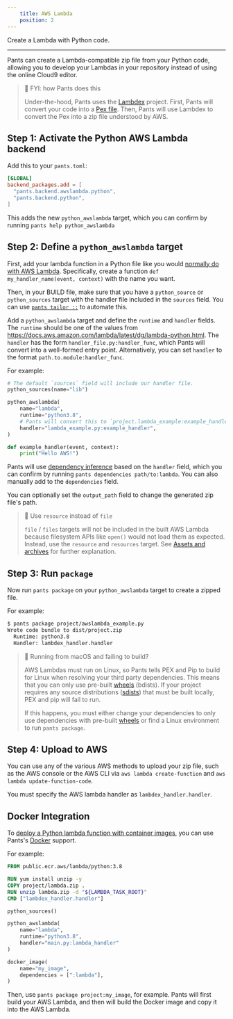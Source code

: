 ```yaml
---
    title: AWS Lambda
    position: 2
---
```


Create a Lambda with Python code.

---

Pants can create a Lambda-compatible zip file from your Python code, allowing you to develop your Lambdas in your repository instead of using the online Cloud9 editor.

> 📘 FYI: how Pants does this
> 
> Under-the-hood, Pants uses the [Lambdex](https://github.com/pantsbuild/lambdex) project. First, Pants will convert your code into a [Pex file](doc:pex-files). Then, Pants will use Lambdex to convert the Pex into a zip file understood by AWS.

Step 1: Activate the Python AWS Lambda backend
----------------------------------------------

Add this to your `pants.toml`:

```toml pants.toml
[GLOBAL]
backend_packages.add = [
  "pants.backend.awslambda.python",
  "pants.backend.python",
]
```

This adds the new `python_awslambda` target, which you can confirm by running `pants help python_awslambda`

Step 2: Define a `python_awslambda` target
------------------------------------------

First, add your lambda function in a Python file like you would [normally do with AWS Lambda](https://docs.aws.amazon.com/lambda/latest/dg/python-handler.html). Specifically, create a function `def my_handler_name(event, context)` with the name you want.

Then, in your BUILD file, make sure that you have a `python_source` or `python_sources` target with the handler file included in the `sources` field. You can use [`pants tailor ::`](doc:initial-configuration#5-generate-build-files) to automate this.

Add a `python_awslambda` target and define the `runtime` and `handler` fields. The `runtime` should be one of the values from <https://docs.aws.amazon.com/lambda/latest/dg/lambda-python.html>. The `handler` has the form `handler_file.py:handler_func`, which Pants will convert into a well-formed entry point. Alternatively, you can set `handler` to the format `path.to.module:handler_func`.

For example:

```python project/BUILD
# The default `sources` field will include our handler file.
python_sources(name="lib")

python_awslambda(
    name="lambda",
    runtime="python3.8",
    # Pants will convert this to `project.lambda_example:example_handler`.
    handler="lambda_example.py:example_handler",
)
```
```python project/lambda_example.py
def example_handler(event, context):
    print("Hello AWS!")
```

Pants will use [dependency inference](doc:targets) based on the `handler` field, which you can confirm by running `pants dependencies path/to:lambda`. You can also manually add to the `dependencies` field.

You can optionally set the `output_path` field to change the generated zip file's path.

> 🚧 Use `resource` instead of `file`
> 
> `file` / `files` targets will not be included in the built AWS Lambda because filesystem APIs like `open()` would not load them as expected. Instead, use the `resource` and `resources` target. See [Assets and archives](doc:assets) for further explanation.

Step 3: Run `package`
---------------------

Now run `pants package` on your `python_awslambda` target to create a zipped file. 

For example:

```bash
$ pants package project/awslambda_example.py
Wrote code bundle to dist/project.zip
  Runtime: python3.8
  Handler: lambdex_handler.handler
```

> 🚧 Running from macOS and failing to build?
> 
> AWS Lambdas must run on Linux, so Pants tells PEX and Pip to build for Linux when resolving your third party dependencies. This means that you can only use pre-built [wheels](https://packaging.python.org/glossary/#term-wheel) (bdists). If your project requires any source distributions ([sdists](https://packaging.python.org/glossary/#term-source-distribution-or-sdist)) that must be built locally, PEX and pip will fail to run.
> 
> If this happens, you must either change your dependencies to only use dependencies with pre-built [wheels](https://pythonwheels.com) or find a Linux environment to run `pants package`.

Step 4: Upload to AWS
---------------------

You can use any of the various AWS methods to upload your zip file, such as the AWS console or the AWS CLI via `aws lambda create-function` and `aws lambda update-function-code`.

You must specify the AWS lambda handler as `lambdex_handler.handler`.

Docker Integration
------------------

To [deploy a Python lambda function with container images](https://docs.aws.amazon.com/lambda/latest/dg/python-image.html), you can use Pants's [Docker](doc:docker) support.

For example:

```dockerfile project/Dockerfile
FROM public.ecr.aws/lambda/python:3.8

RUN yum install unzip -y
COPY project/lambda.zip .
RUN unzip lambda.zip -d "${LAMBDA_TASK_ROOT}"
CMD ["lambdex_handler.handler"]
```
```python project/BUILD
python_sources()

python_awslambda(
    name="lambda",
    runtime="python3.8",
    handler="main.py:lambda_handler"
)

docker_image(
    name="my_image",
    dependencies = [":lambda"],
)
```

Then, use `pants package project:my_image`, for example. Pants will first build your AWS Lambda, and then will build the Docker image and copy it into the AWS Lambda.
